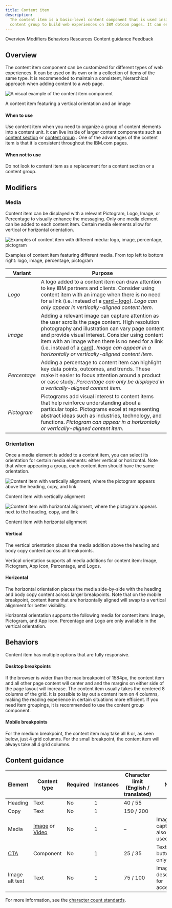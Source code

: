 ```yaml
---
title: Content item
description:
  The content item is a basic-level content component that is used inside a
  content group to build web experiences on IBM dotcom pages. It can encapsulate media and text content and allow for more variation in an editorial experience.
---
```



<ComponentDescription name="Content item" type="layout" />

<AnchorLinks>

<AnchorLink>Overview</AnchorLink>
<AnchorLink>Modifiers</AnchorLink>
<AnchorLink>Behaviors</AnchorLink>
<AnchorLink>Resources</AnchorLink>
<AnchorLink>Content guidance</AnchorLink>
<AnchorLink>Feedback</AnchorLink>

</AnchorLinks>

## Overview

The content item component can be customized for different types of web experiences. It can be used on its own or in a collection of items of the same type. It is recommended to maintain a consistent, hierarchical approach when adding content to a web page.

<Row>

<Column colMd={8} colLg={8}>

![A visual example of the content item component](../../images/component/content-item/content-item-overview.png)

</Column>

</Row>

<Caption>A content item featuring a vertical orientation and an image</Caption>

#### When to use

Use content item when you need to organize a group of content elements into a content unit. It can live inside of
larger content components such as [content section](../components/content-section) or [content group](../components/content-group) . One of the advantages of the content item is that it is consistent throughout the IBM.com
pages.

#### When not to use

Do not look to content item as a replacement for a content section or a content group.

## Modifiers

### Media

Content item can be displayed with a relevant Pictogram, Logo, Image, or Percentage to visually enhance the messaging. Only one media element can be added to each content item. Certain media elements allow for vertical or horizontal orientation.

<Row>

<Column colMd={8} colLg={8}>

![Examples of content item with different media: logo, image, percentage, pictogram](../../images/component/content-item/content-item-media.png)

</Column>

</Row>

<Caption>
  Examples of content item featuring different media. From top left to bottom
  right: logo, image, percentage, pictogram
</Caption>

| Variant      | Purpose                                                                                                                                                                                                                                                                                                                                                                                  |
| ------------ | ---------------------------------------------------------------------------------------------------------------------------------------------------------------------------------------------------------------------------------------------------------------------------------------------------------------------------------------------------------------------------------------- |
| _Logo_       | A logo added to a content item can draw attention to key IBM partners and clients. Consider using content item with an image when there is no need for a link (i.e. instead of a [card – logo](../components/cards)). _Logo can only appear in vertically-aligned content item_.                                                                                                         |
| _Image_      | Adding a relevant image can capture attention as the user scrolls the page content. High resolution photography and illustration can vary page content and provide visual interest. Consider using content item with an image when there is no need for a link (i.e. instead of a [card](../components/cards)). _Image can appear in a horizontally or vertically-aligned content item_. |
| _Percentage_ | Adding a percentage to content item can highlight key data points, outcomes, and trends. These make it easier to focus attention around a product or case study. _Percentage can only be displayed in a vertically-aligned content item_.                                                                                                                                                |
| _Pictogram_  | Pictograms add visual interest to content items that help reinforce understanding about a particular topic. Pictograms excel at representing abstract ideas such as industries, technology, and functions. _Pictogram can appear in a horizontally or vertically-aligned content item_.                                                                                                  |

### Orientation

Once a media element is added to a content item, you can select its orientation for certain media elements: either vertical or horizontal. Note that when appearing a group, each content item should have the same orientation.

<Row>

<Column colMd={4} colLg={4}>

![Content item with vertically alignment, where the pictogram appears above the heading, copy, and link](../../images/component/content-item/content-item-orientation-I.png)

<Caption>Content item with vertically alignment</Caption>

</Column>

<Column colMd={4} colLg={4}>

![Content item with horizontal alignment, where the pictogram appears next to the heading, copy, and link](../../images/component/content-item/content-item-orientation-II.png)

<Caption>Content item with horizontal alignment</Caption>

</Column>

</Row>

#### Vertical

The vertical orientation places the media addition above the heading and body copy content across all breakpoints.

Vertical orientation supports all media additions for content item: Image, Pictogram, App icon, Percentage, and Logos.

#### Horizontal

The horizontal orientation places the media side-by-side with the heading and body copy content across larger breakpoints. Note that on the mobile breakpoint, content items that are horizontally aligned will swap to a vertical alignment for better visibility.

Horizontal orientation supports the following media for content item: Image, Pictogram, and App icon. Percentage and Logo are only available in the vertical orientation.

## Behaviors

Content item has multiple options that are fully responsive.

#### Desktop breakpoints

If the browser is wider than the max breakpoint of 1584px, the content item and all other page content will center and
and the margins on either side of the page layout will increase. The content item usually takes the centered 8 columns
of the grid. It is possible to lay out a content item on 4 columns, making the reading experience in certain situations
more efficient. If you need item groupings, it is recommended to use the content group component.

#### Mobile breakpoints

For the medium breakpoint, the content item may take all 8 or, as seen below, just 4 grid columns. For the small
breakpoint, the content item will always take all 4 grid columns.

<ResourceLinks name="Content item" type="layout" />

## Content guidance

| Element                                                    | Content type                                                                                                                       | Required | Instances | Character limit <br/>(English / translated) | Notes                                |
| ---------------------------------------------------------- | ---------------------------------------------------------------------------------------------------------------------------------- | -------- | --------- | ------------------------------------------- | ------------------------------------ |
| Heading                                                    | Text                                                                                                                               | No       | 1         | 40 / 55                                     |                                      |
| Copy                                                       | Text                                                                                                                               | No       | 1         | 150 / 200                                   |                                      |
| Media                                                      | [Image](https://www.ibm.com/standards/carbon/components/images/) or [Video](https://www.ibm.com/standards/carbon/components/video) | No       | 1         | –                                           | Image with caption may also be used. |
| [CTA](https://www.ibm.com/standards/carbon/components/cta) | Component                                                                                                                          | No       | 1         | 25 / 35                                     | Text or button style only.           |
| Image alt text                                             | Text                                                                                                                               | No       | 1         | 75 / 100                                    | Image description for accessibility. |

For more information, see the [character count standards](https://www.ibm.com/standards/carbon/guidelines/content#character-count-standards).

<ComponentFooter name="Content item" type="layout" />
